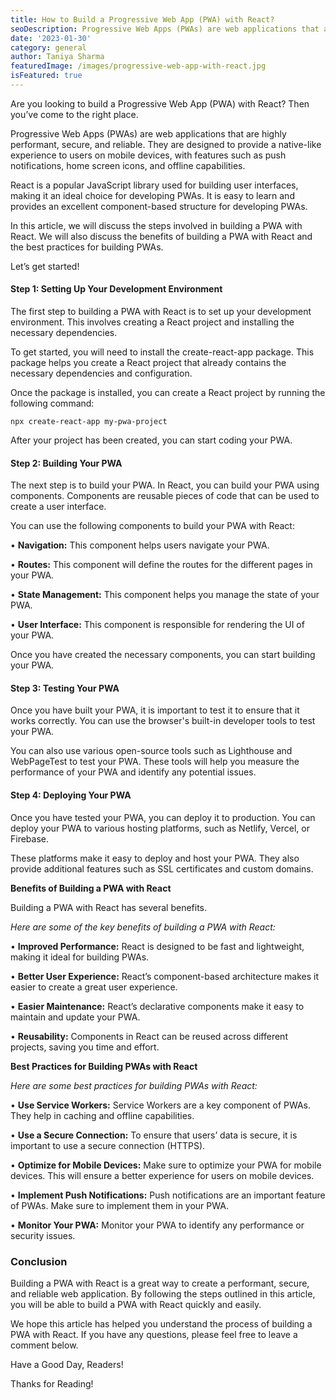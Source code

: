 ```yaml
---
title: How to Build a Progressive Web App (PWA) with React?
seoDescription: Progressive Web Apps (PWAs) are web applications that are highly performant, secure, and reliable. They are designed to provide a native-like experience to users on mobile devices, with features such as push notifications, home screen icons, and offline capabilities.
date: '2023-01-30'
category: general
author: Taniya Sharma
featuredImage: /images/progressive-web-app-with-react.jpg
isFeatured: true
---
```


Are you looking to build a Progressive Web App (PWA) with React? Then you’ve come to the right place.

Progressive Web Apps (PWAs) are web applications that are highly performant, secure, and reliable. They are designed to provide a native-like experience to users on mobile devices, with features such as push notifications, home screen icons, and offline capabilities.

React is a popular JavaScript library used for building user interfaces, making it an ideal choice for developing PWAs. It is easy to learn and provides an excellent component-based structure for developing PWAs.

In this article, we will discuss the steps involved in building a PWA with React. We will also discuss the benefits of building a PWA with React and the best practices for building PWAs.

Let’s get started!

#### Step 1: Setting Up Your Development Environment

The first step to building a PWA with React is to set up your development environment. This involves creating a React project and installing the necessary dependencies.

To get started, you will need to install the create-react-app package. This package helps you create a React project that already contains the necessary dependencies and configuration.

Once the package is installed, you can create a React project by running the following command:

`npx create-react-app my-pwa-project`

After your project has been created, you can start coding your PWA.

#### Step 2: Building Your PWA

The next step is to build your PWA. In React, you can build your PWA using components. Components are reusable pieces of code that can be used to create a user interface.

You can use the following components to build your PWA with React:

• **Navigation:** This component helps users navigate your PWA.

• **Routes:** This component will define the routes for the different pages in your PWA.

• **State Management:** This component helps you manage the state of your PWA.

• **User Interface:** This component is responsible for rendering the UI of your PWA.

Once you have created the necessary components, you can start building your PWA.

#### Step 3: Testing Your PWA

Once you have built your PWA, it is important to test it to ensure that it works correctly. You can use the browser's built-in developer tools to test your PWA.

You can also use various open-source tools such as Lighthouse and WebPageTest to test your PWA. These tools will help you measure the performance of your PWA and identify any potential issues.

#### Step 4: Deploying Your PWA

Once you have tested your PWA, you can deploy it to production. You can deploy your PWA to various hosting platforms, such as Netlify, Vercel, or Firebase.

These platforms make it easy to deploy and host your PWA. They also provide additional features such as SSL certificates and custom domains.

**Benefits of Building a PWA with React**

Building a PWA with React has several benefits.

*Here are some of the key benefits of building a PWA with React:*

• **Improved Performance:** React is designed to be fast and lightweight, making it ideal for building PWAs.

• **Better User Experience:** React’s component-based architecture makes it easier to create a great user experience.

• **Easier Maintenance:** React’s declarative components make it easy to maintain and update your PWA.

• **Reusability:** Components in React can be reused across different projects, saving you time and effort.

**Best Practices for Building PWAs with React**

*Here are some best practices for building PWAs with React:*

• **Use Service Workers:** Service Workers are a key component of PWAs. They help in caching and offline capabilities.

• **Use a Secure Connection:** To ensure that users’ data is secure, it is important to use a secure connection (HTTPS).

• **Optimize for Mobile Devices:** Make sure to optimize your PWA for mobile devices. This will ensure a better experience for users on mobile devices.

• **Implement Push Notifications:** Push notifications are an important feature of PWAs. Make sure to implement them in your PWA.

• **Monitor Your PWA:** Monitor your PWA to identify any performance or security issues.

### Conclusion

Building a PWA with React is a great way to create a performant, secure, and reliable web application. By following the steps outlined in this article, you will be able to build a PWA with React quickly and easily.

We hope this article has helped you understand the process of building a PWA with React. If you have any questions, please feel free to leave a comment below.

Have a Good Day, Readers!

Thanks for Reading!
